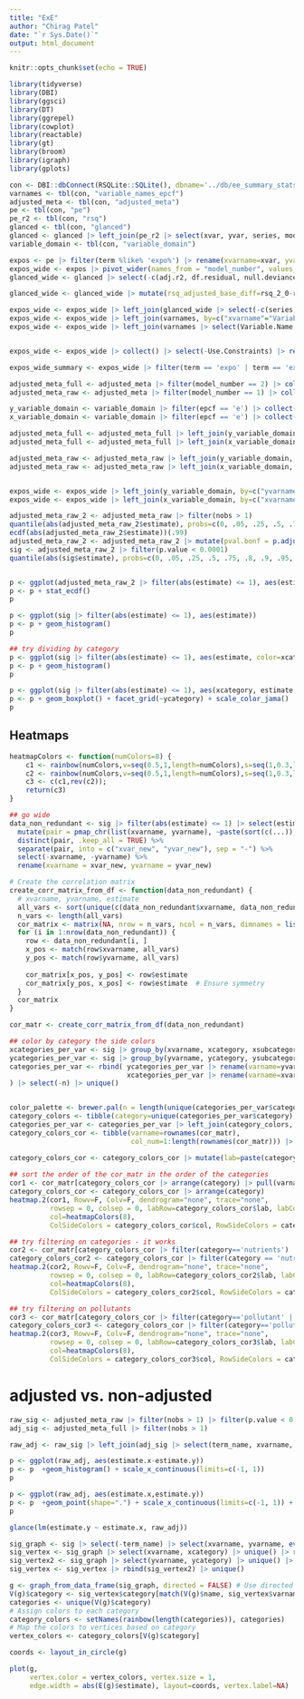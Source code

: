 ```yaml
---
title: "ExE"
author: "Chirag Patel"
date: "`r Sys.Date()`"
output: html_document
---
```


```r
knitr::opts_chunk$set(echo = TRUE)
```


```r
library(tidyverse)
library(DBI)
library(ggsci)
library(DT)
library(ggrepel)
library(cowplot)
library(reactable)
library(gt)
library(broom)
library(igraph)
library(gplots)
```



```r
con <- DBI::dbConnect(RSQLite::SQLite(), dbname='../db/ee_summary_stats_03_2024.sqlite')
varnames <- tbl(con, "variable_names_epcf")
adjusted_meta <- tbl(con, "adjusted_meta")
pe <- tbl(con, "pe")
pe_r2 <- tbl(con, "rsq")
glanced <- tbl(con, "glanced")
glanced <- glanced |> left_join(pe_r2 |> select(xvar, yvar, series, model_number,aggregate_base_model, rsq, adj.r2), by=c("xvar", "yvar", "model_number", "aggregate_base_model", "series"))
variable_domain <- tbl(con, "variable_domain")
```

```r
expos <- pe |> filter(term %like% 'expo%') |> rename(xvarname=xvar, yvarname=yvar)
expos_wide <- expos |> pivot_wider(names_from = "model_number", values_from = c("estimate", "std.error", "statistic", "p.value")) 
glanced_wide <- glanced |> select(-c(adj.r2, df.residual, null.deviance, df.null, deviance)) |> pivot_wider(names_from=c("model_number", "aggregate_base_model"), values_from = c("rsq", "nobs", "AIC", "BIC")) |>  rename(xvarname=xvar, yvarname=yvar)

glanced_wide <- glanced_wide |> mutate(rsq_adjusted_base_diff=rsq_2_0-rsq_2_1, rsq_adjusted_diff = rsq_2_0-rsq_1_0) 

expos_wide <- expos_wide |> left_join(glanced_wide |> select(-c(series, log_y, log_x, scaled_y, scaled_x)), by=c("xvarname", "yvarname", "x_table_name", "y_table_name"))
expos_wide <- expos_wide |> left_join(varnames, by=c("xvarname"="Variable.Name", "x_table_name"="Data.File.Name"))
expos_wide <- expos_wide |> left_join(varnames |> select(Variable.Name, Data.File.Name, Variable.Description, Data.File.Description), by=c("yvarname"="Variable.Name", "y_table_name"="Data.File.Name"))


expos_wide <- expos_wide |> collect() |> select(-Use.Constraints) |> rename(x_data_file_desc=Data.File.Description.x, y_data_file_desc=Data.File.Description.y,x_variable_description=Variable.Description.x, y_variable_description=Variable.Description.y)

expos_wide_summary <- expos_wide |> filter(term == 'expo' | term == 'expo1' | term == 'expo2') |> group_by(xvarname, yvarname) |> summarize(mean_adjusted_base_r2_diff = mean(rsq_adjusted_base_diff), mean_unadjusted_r2_diff=mean(rsq_adjusted_diff), total_n = sum(nobs_2_0)) |> ungroup()

adjusted_meta_full <- adjusted_meta |> filter(model_number == 2) |> collect() |> left_join(expos_wide_summary, by=c("xvarname", "yvarname")) ## fully adjusted model
adjusted_meta_raw <- adjusted_meta |> filter(model_number == 1) |> collect() |> left_join(expos_wide_summary, by=c("xvarname", "yvarname"))  |> select(-error)

y_variable_domain <- variable_domain |> filter(epcf == 'e') |> collect() |> group_by(Variable.Name) |> summarise(yvardesc=first(Variable.Description),ycategory=first(category),ysubcategory=first(subcategory))
x_variable_domain <- variable_domain |> filter(epcf == 'e') |> collect() |> group_by(Variable.Name) |> summarise(xvardesc=first(Variable.Description),xcategory=first(category),xsubcategory=first(subcategory))

adjusted_meta_full <- adjusted_meta_full |> left_join(y_variable_domain, by=c("yvarname"="Variable.Name"))
adjusted_meta_full <- adjusted_meta_full |> left_join(x_variable_domain, by=c("xvarname"="Variable.Name"))

adjusted_meta_raw <- adjusted_meta_raw |> left_join(y_variable_domain, by=c("yvarname"="Variable.Name"))
adjusted_meta_raw <- adjusted_meta_raw |> left_join(x_variable_domain, by=c("xvarname"="Variable.Name"))


expos_wide <- expos_wide |> left_join(y_variable_domain, by=c("yvarname"="Variable.Name"))
expos_wide <- expos_wide |> left_join(x_variable_domain, by=c("xvarname"="Variable.Name"))
```



```r
adjusted_meta_raw_2 <- adjusted_meta_raw |> filter(nobs > 1)
quantile(abs(adjusted_meta_raw_2$estimate), probs=c(0, .05, .25, .5, .75, .8, .9, .95, .99))
ecdf(abs(adjusted_meta_raw_2$estimate))(.99)
adjusted_meta_raw_2 <- adjusted_meta_raw_2 |> mutate(pval.bonf = p.adjust(p.value))
sig <- adjusted_meta_raw_2 |> filter(p.value < 0.0001)
quantile(abs(sig$estimate), probs=c(0, .05, .25, .5, .75, .8, .9, .95, .99))


p <- ggplot(adjusted_meta_raw_2 |> filter(abs(estimate) <= 1), aes(estimate, color=factor(pval.bonf < 0.05)))
p <- p + stat_ecdf() 
p

p <- ggplot(sig |> filter(abs(estimate) <= 1), aes(estimate))
p <- p + geom_histogram()
p

## try dividing by category
p <- ggplot(sig |> filter(abs(estimate) <= 1), aes(estimate, color=xcategory))
p <- p + geom_histogram()
p

p <- ggplot(sig |> filter(abs(estimate) <= 1), aes(xcategory, estimate, color=xcategory))
p <- p + geom_boxplot() + facet_grid(~ycategory) + scale_color_jama()
p


```

## Heatmaps
```r
heatmapColors <- function(numColors=8) {
	c1 <- rainbow(numColors,v=seq(0.5,1,length=numColors),s=seq(1,0.3,length=numColors),start=4/6,end=4.0001/6);
	c2 <- rainbow(numColors,v=seq(0.5,1,length=numColors),s=seq(1,0.3,length=numColors),start=1/6,end=1.0001/6);
	c3 <- c(c1,rev(c2)); 
	return(c3)
}

## go wide 
data_non_redundant <- sig |> filter(abs(estimate) <= 1) |> select(estimate, xvarname, yvarname) |>
  mutate(pair = pmap_chr(list(xvarname, yvarname), ~paste(sort(c(...)), collapse = "-"))) %>%
  distinct(pair, .keep_all = TRUE) %>%
  separate(pair, into = c("xvar_new", "yvar_new"), sep = "-") %>%
  select(-xvarname, -yvarname) %>%
  rename(xvarname = xvar_new, yvarname = yvar_new)

# Create the correlation matrix
create_corr_matrix_from_df <- function(data_non_redundant) {
  # xvarname, yvarname, estimate
  all_vars <- sort(unique(c(data_non_redundant$xvarname, data_non_redundant$yvarname)))
  n_vars <- length(all_vars)
  cor_matrix <- matrix(NA, nrow = n_vars, ncol = n_vars, dimnames = list(all_vars, all_vars))
  for (i in 1:nrow(data_non_redundant)) {
    row <- data_non_redundant[i, ]
    x_pos <- match(row$xvarname, all_vars)
    y_pos <- match(row$yvarname, all_vars)
  
    cor_matrix[x_pos, y_pos] <- row$estimate
    cor_matrix[y_pos, x_pos] <- row$estimate  # Ensure symmetry
  }
  cor_matrix
}

cor_matr <- create_corr_matrix_from_df(data_non_redundant)

## color by category the side colors
xcategories_per_var <- sig |> group_by(xvarname, xcategory, xsubcategory) |> count()
ycategories_per_var <- sig |> group_by(yvarname, ycategory, ysubcategory) |> count()
categories_per_var <- rbind( ycategories_per_var |> rename(varname=yvarname, category=ycategory,subcategory=ysubcategory),
                             xcategories_per_var |> rename(varname=xvarname, category=xcategory, subcategory=xsubcategory)
) |> select(-n) |> unique()


color_palette <- brewer.pal(n = length(unique(categories_per_var$category)), name = "Paired")
category_colors <- tibble(category=unique(categories_per_var$category), col=color_palette)
categories_per_var <- categories_per_var |> left_join(category_colors, by="category")
category_colors_cor <- tibble(varname=rownames(cor_matr), 
                              col_num=1:length(rownames(cor_matr))) |> left_join(categories_per_var, by="varname")

category_colors_cor <- category_colors_cor |> mutate(lab=paste(category, subcategory))
  
## sort the order of the cor_matr in the order of the categories
cor1 <- cor_matr[category_colors_cor |> arrange(category) |> pull(varname), category_colors_cor |> arrange(category) |> pull(varname)]
category_colors_cor <- category_colors_cor |> arrange(category)
heatmap.2(cor1, Rowv=F, Colv=F, dendrogram="none", trace="none", 
          rowsep = 0, colsep = 0, labRow=category_colors_cor$lab, labCol=category_colors_cor$lab,
          col=heatmapColors(8), 
          ColSideColors = category_colors_cor$col, RowSideColors = category_colors_cor$col)

## try filtering on categories - it works
cor2 <- cor_matr[category_colors_cor |> filter(category=='nutrients') |> pull(varname), category_colors_cor |> filter(category=='nutrients') |> pull(varname)]
category_colors_cor2 <- category_colors_cor |> filter(category == 'nutrients')
heatmap.2(cor2, Rowv=F, Colv=F, dendrogram="none", trace="none", 
          rowsep = 0, colsep = 0, labRow=category_colors_cor2$lab, labCol=category_colors_cor2$lab,
          col=heatmapColors(8), 
          ColSideColors = category_colors_cor2$col, RowSideColors = category_colors_cor2$col)

## try filtering on pollutants
cor3 <- cor_matr[category_colors_cor |> filter(category=='pollutant' | category == 'smoking') |> pull(varname), category_colors_cor |> filter(category=='pollutant' | category == 'smoking') |> pull(varname)]
category_colors_cor3 <- category_colors_cor |> filter(category=='pollutant' | category == 'smoking')
heatmap.2(cor3, Rowv=F, Colv=F, dendrogram="none", trace="none", 
          rowsep = 0, colsep = 0, labRow=category_colors_cor3$lab, labCol=category_colors_cor3$lab,
          col=heatmapColors(8), 
          ColSideColors = category_colors_cor3$col, RowSideColors = category_colors_cor3$col)
```


# adjusted vs. non-adjusted

```r
raw_sig <- adjusted_meta_raw |> filter(nobs > 1) |> filter(p.value < 0.0001, abs(estimate) <= 1)
adj_sig <- adjusted_meta_full |> filter(nobs > 1) 

raw_adj <- raw_sig |> left_join(adj_sig |> select(term_name, xvarname, yvarname, estimate), by=c("term_name", "xvarname", "yvarname"))

p <- ggplot(raw_adj, aes(estimate.x-estimate.y))
p <- p  +geom_histogram() + scale_x_continuous(limits=c(-1, 1))
p

p <- ggplot(raw_adj, aes(estimate.x,estimate.y))
p <- p  +geom_point(shape=".") + scale_x_continuous(limits=c(-1, 1)) + scale_y_continuous(limits=c(-1, 1))
p

glance(lm(estimate.y ~ estimate.x, raw_adj))

```

```r
sig_graph <- sig |> select(-term_name) |> select(xvarname, yvarname, everything()) 
sig_vertex <- sig_graph |> select(xvarname, xcategory) |> unique() |> rename(varname = xvarname, category=xcategory)
sig_vertex2 <- sig_graph |> select(yvarname, ycategory) |> unique() |> rename(varname = yvarname, category=ycategory)
sig_vertex <- sig_vertex |> rbind(sig_vertex2) |> unique()

g <- graph_from_data_frame(sig_graph, directed = FALSE) # Use directed = TRUE if your graph is directed
V(g)$category <- sig_vertex$category[match(V(g)$name, sig_vertex$varname)]
categories <- unique(V(g)$category)
# Assign colors to each category
category_colors <- setNames(rainbow(length(categories)), categories)
# Map the colors to vertices based on category
vertex_colors <- category_colors[V(g)$category]

coords <- layout_in_circle(g)

plot(g, 
     vertex.color = vertex_colors, vertex.size = 1,
     edge.width = abs(E(g)$estimate), layout=coords, vertex.label=NA)

```






